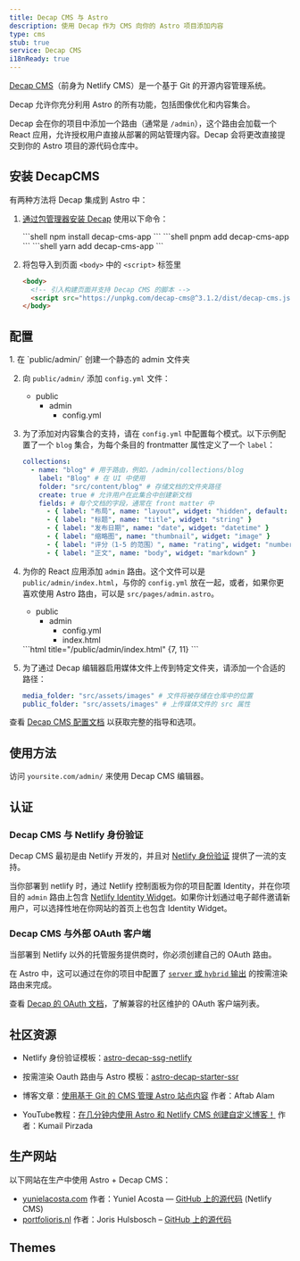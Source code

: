 ```yaml
---
title: Decap CMS 与 Astro
description: 使用 Decap 作为 CMS 向你的 Astro 项目添加内容
type: cms
stub: true
service: Decap CMS
i18nReady: true
---
```


[Decap CMS](https://www.decapcms.org/)（前身为 Netlify CMS）是一个基于 Git 的开源内容管理系统。

Decap 允许你充分利用 Astro 的所有功能，包括图像优化和内容集合。

Decap 会在你的项目中添加一个路由（通常是 `/admin`），这个路由会加载一个 React 应用，允许授权用户直接从部署的网站管理内容。Decap 会将更改直接提交到你的 Astro 项目的源代码仓库中。

## 安装 DecapCMS

有两种方法将 Decap 集成到 Astro 中：

1. [通过包管理器安装 Decap](https://decapcms.org/docs/install-decap-cms/#installing-with-npm) 使用以下命令：


    <PackageManagerTabs>
      <Fragment slot="npm">
      ```shell
      npm install decap-cms-app
      ```
      </Fragment>
      <Fragment slot="pnpm">
      ```shell
      pnpm add decap-cms-app
      ```
      </Fragment>
      <Fragment slot="yarn">
      ```shell
      yarn add decap-cms-app
      ```
      </Fragment>
    </PackageManagerTabs>


2. 将包导入到页面 `<body>` 中的 `<script>` 标签里

	```html title='/admin'
    <body>
      <!-- 引入构建页面并支持 Decap CMS 的脚本 -->
      <script src="https://unpkg.com/decap-cms@^3.1.2/dist/decap-cms.js"></script>
    </body>
	```


## 配置

<Steps>
1. 在 `public/admin/` 创建一个静态的 admin 文件夹

2. 向 `public/admin/` 添加 `config.yml` 文件：
    <FileTree>
      - public
        - admin
          - config.yml
    </FileTree>

3. 为了添加对内容集合的支持，请在 `config.yml` 中配置每个模式。以下示例配置了一个 `blog` 集合，为每个条目的 frontmatter 属性定义了一个 `label`：
    ```yml title="/public/admin/config.yml"
    collections:
      - name: "blog" # 用于路由，例如，/admin/collections/blog
        label: "Blog" # 在 UI 中使用
        folder: "src/content/blog" # 存储文档的文件夹路径
        create: true # 允许用户在此集合中创建新文档
        fields: # 每个文档的字段，通常在 front matter 中
          - { label: "布局", name: "layout", widget: "hidden", default: "blog" }
          - { label: "标题", name: "title", widget: "string" }
          - { label: "发布日期", name: "date", widget: "datetime" }
          - { label: "缩略图", name: "thumbnail", widget: "image" }
          - { label: "评分（1-5 的范围）", name: "rating", widget: "number" }
          - { label: "正文", name: "body", widget: "markdown" }
    ```

4. 为你的 React 应用添加 `admin` 路由。这个文件可以是 `public/admin/index.html`，与你的 `config.yml` 放在一起，或者，如果你更喜欢使用 Astro 路由，可以是 `src/pages/admin.astro`。
    <FileTree>
    - public
      - admin
         - config.yml
         - index.html
    </FileTree>
    ```html title="/public/admin/index.html" {7, 11}
    <!doctype html>
    <html lang="en">
      <head>
        <meta charset="utf-8" />
        <meta name="viewport" content="width=device-width, initial-scale=1.0" />
        <meta name="robots" content="noindex" />
        <link href="/admin/config.yml" type="text/yaml" rel="cms-config-url" />
        <title>内容管理器</title>
      </head>
      <body>
        <script src="https://unpkg.com/decap-cms@^3.1.2/dist/decap-cms.js"></script>
      </body>
    </html>
    ```

5. 为了通过 Decap 编辑器启用媒体文件上传到特定文件夹，请添加一个合适的路径：
    ```yml title="/public/admin/config.yml"
    media_folder: "src/assets/images" # 文件将被存储在仓库中的位置
    public_folder: "src/assets/images" # 上传媒体文件的 src 属性
    ```
</Steps>

查看 [Decap CMS 配置文档](https://decapcms.org/docs/configure-decap-cms/) 以获取完整的指导和选项。

## 使用方法
访问 `yoursite.com/admin/` 来使用 Decap CMS 编辑器。

## 认证

### Decap CMS 与 Netlify 身份验证

Decap CMS 最初是由 Netlify 开发的，并且对 [Netlify 身份验证](https://docs.netlify.com/security/secure-access-to-sites/identity/) 提供了一流的支持。

当你部署到 netlify 时，通过 Netlify 控制面板为你的项目配置 Identity，并在你项目的 `admin` 路由上包含 [Netlify Identity Widget](https://github.com/netlify/netlify-identity-widget)。如果你计划通过电子邮件邀请新用户，可以选择性地在你网站的首页上也包含 Identity Widget。

### Decap CMS 与外部 OAuth 客户端

当部署到 Netlify 以外的托管服务提供商时，你必须创建自己的 OAuth 路由。

在 Astro 中，这可以通过在你的项目中配置了 [`server` 或 `hybrid` 输出](/zh-cn/guides/server-side-rendering/#启用按需服务器渲染) 的按需渲染路由来完成。

查看 [Decap 的 OAuth 文档](https://decapcms.org/docs/external-oauth-clients/)，了解兼容的社区维护的 OAuth 客户端列表。

## 社区资源 

- Netlify 身份验证模板：[astro-decap-ssg-netlify](https://github.com/OliverSpeir/astro-decap-ssg-netlify-identity)

- 按需渲染 Oauth 路由与 Astro 模板：[astro-decap-starter-ssr](https://github.com/OliverSpeir/astro-decap-starter-ssr)

- 博客文章：[使用基于 Git 的 CMS 管理 Astro 站点内容](https://aalam.vercel.app/blog/astro-and-git-cms-netlify) 作者：Aftab Alam

- YouTube教程：[在几分钟内使用 Astro 和 Netlify CMS 创建自定义博客！](https://www.youtube.com/watch?v=3yip2wSRX_4) 作者：Kumail Pirzada

## 生产网站

以下网站在生产中使用 Astro + Decap CMS：

- [yunielacosta.com](https://www.yunielacosta.com/) 作者：Yuniel Acosta — [GitHub 上的源代码](https://github.com/yacosta738/yacosta738.github.io) (Netlify CMS)
- [portfolioris.nl](https://www.portfolioris.nl/) 作者：Joris Hulsbosch – [GitHub 上的源代码](https://github.com/portfolioris/portfolioris.nl)

## Themes

<Grid >
  <Card title="Astros" href="https://astro.build/themes/details/astros" thumbnail="astros.png"/>
  <Card title="Enhanced Astro Starter" href="https://astro.build/themes/details/enhanced-astro-starter" thumbnail="enhanced-astro-starter.png"/>
  <Card title="Astro Decap CMS Starter" href="https://astro.build/themes/details/astro-decap-cms-starter" thumbnail="astro-decap-starter.png"/>
</Grid>
